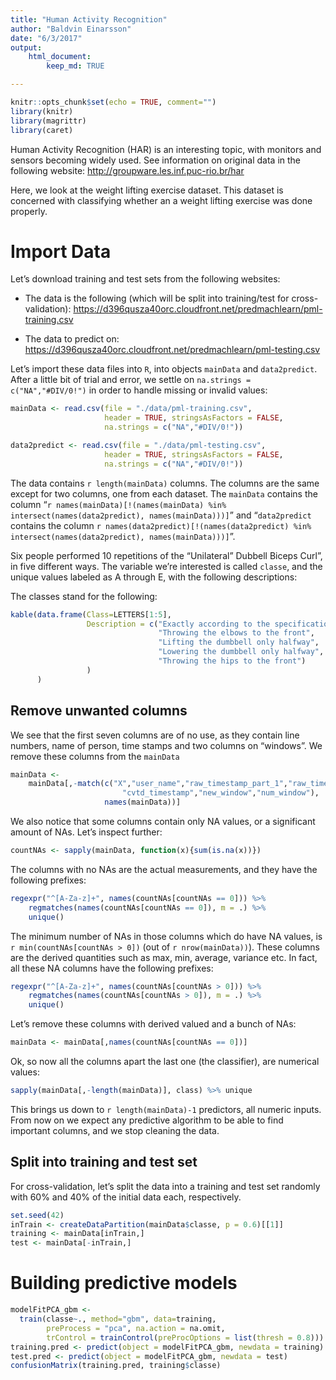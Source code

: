 ```yaml
---
title: "Human Activity Recognition"
author: "Baldvin Einarsson"
date: "6/3/2017"
output: 
    html_document:
        keep_md: TRUE

---
```


```r
knitr::opts_chunk$set(echo = TRUE, comment="")
library(knitr)
library(magrittr)
library(caret)
```

Human Activity Recognition (HAR) is an interesting topic, with monitors and sensors becoming widely used. See information on original data in the following website:
[http://groupware.les.inf.puc-rio.br/har](http://groupware.les.inf.puc-rio.br/har)

Here, we look at the weight lifting exercise dataset. This dataset is concerned with classifying whether an a weight lifting exercise was done properly.

# Import Data

Let's download training and test sets from the following websites:

* The data is the following (which will be split into training/test for cross-validation):
[https://d396qusza40orc.cloudfront.net/predmachlearn/pml-training.csv](https://d396qusza40orc.cloudfront.net/predmachlearn/pml-training.csv)

* The data to predict on:
[https://d396qusza40orc.cloudfront.net/predmachlearn/pml-testing.csv](https://d396qusza40orc.cloudfront.net/predmachlearn/pml-testing.csv)

Let's import these data files into `R`, into objects `mainData` and `data2predict`. After a little bit of trial and error, we settle on `na.strings = c("NA","#DIV/0!")` in order to handle missing or invalid values:
```r
mainData <- read.csv(file = "./data/pml-training.csv",
                     header = TRUE, stringsAsFactors = FALSE, 
                     na.strings = c("NA","#DIV/0!"))

data2predict <- read.csv(file = "./data/pml-testing.csv",
                     header = TRUE, stringsAsFactors = FALSE,
                     na.strings = c("NA","#DIV/0!"))
```

The data contains `r length(mainData)` columns. The columns are the same except for two columns, one from each dataset. The `mainData` contains the column "`r names(mainData)[!(names(mainData) %in% intersect(names(data2predict), names(mainData)))]`" and "`data2predict` contains the column `r names(data2predict)[!(names(data2predict) %in% intersect(names(data2predict), names(mainData)))]`".

Six people performed 10 repetitions of the "Unilateral" Dubbell Biceps Curl", in five different ways. The variable we're interested is called `classe`, and the unique values labeled as A through E, with the following descriptions:

The classes stand for the following:
```r
kable(data.frame(Class=LETTERS[1:5],
                 Description = c("Exactly according to the specification",
                                 "Throwing the elbows to the front",
                                 "Lifting the dumbbell only halfway",
                                 "Lowering the dumbbell only halfway",
                                 "Throwing the hips to the front")
                 )
      )
```

## Remove unwanted columns

We see that the first seven columns are of no use, as they contain line numbers, name of person, time stamps and two columns on "windows". We remove these columns from the `mainData`

```r
mainData <- 
    mainData[,-match(c("X","user_name","raw_timestamp_part_1","raw_timestamp_part_2",
                         "cvtd_timestamp","new_window","num_window"),
                     names(mainData))]
```

We also notice that some columns contain only NA values, or a significant amount of NAs. Let's inspect further:
```r
countNAs <- sapply(mainData, function(x){sum(is.na(x))})
```
The columns with no NAs are the actual measurements, and they have the following prefixes:
```r
regexpr("^[A-Za-z]+", names(countNAs[countNAs == 0])) %>% 
    regmatches(names(countNAs[countNAs == 0]), m = .) %>% 
    unique()
```
The minimum number of NAs in those columns which do have NA values, is `r min(countNAs[countNAs > 0])` (out of `r nrow(mainData))`). These columns are the derived quantities such as max, min, average, variance etc. In fact, all these NA columns have the following prefixes:
```r
regexpr("^[A-Za-z]+", names(countNAs[countNAs > 0])) %>% 
    regmatches(names(countNAs[countNAs > 0]), m = .) %>% 
    unique()
```
Let's remove these columns with derived valued and a bunch of NAs:
```r
mainData <- mainData[,names(countNAs[countNAs == 0])]
```


Ok, so now all the columns apart the last one (the classifier), are numerical values:
```r
sapply(mainData[,-length(mainData)], class) %>% unique
```


This brings us down to `r length(mainData)-1` predictors, all numeric inputs. From now on we expect any predictive algorithm to be able to find important columns, and we stop cleaning the data.

## Split into training and test set

For cross-validation, let's split the data into a training and test set randomly with 60% and 40% of the initial data each, respectively.

```r
set.seed(42)
inTrain <- createDataPartition(mainData$classe, p = 0.6)[[1]]
training <- mainData[inTrain,]
test <- mainData[-inTrain,]
```

# Building predictive models

```r
modelFitPCA_gbm <- 
  train(classe~., method="gbm", data=training, 
        preProcess = "pca", na.action = na.omit,
        trControl = trainControl(preProcOptions = list(thresh = 0.8)))
training.pred <- predict(object = modelFitPCA_gbm, newdata = training)
test.pred <- predict(object = modelFitPCA_gbm, newdata = test)
confusionMatrix(training.pred, training$classe)
```

